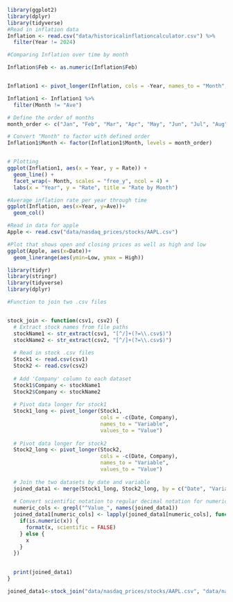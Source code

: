 ```r
library(ggplot2)
library(dplyr)
library(tidyverse)
#Read in inflation data 
Inflation <- read.csv("data/historicalinflationcalculator.csv") %>% 
  filter(Year != 2024)
```


```r
#Comparing Inflation over time by month

Inflation$Feb <- as.numeric(Inflation$Feb)


Inflation1 <- pivot_longer(Inflation, cols = -Year, names_to = "Month", values_to = "Rate")

Inflation1 <- Inflation1 %>% 
  filter(Month != "Ave")

# Define the order of months
month_order <- c("Jan", "Feb", "Mar", "Apr", "May", "Jun", "Jul", "Aug", "Sep", "Oct", "Nov", "Dec")

# Convert "Month" to factor with defined order
Inflation1$Month <- factor(Inflation1$Month, levels = month_order)


# Plotting
ggplot(Inflation1, aes(x = Year, y = Rate)) +
  geom_line() +
  facet_wrap(~ Month, scales = "free_y", ncol = 4) +
  labs(x = "Year", y = "Rate", title = "Rate by Month")
```

```r
#Average inflation rate per year through time 
ggplot(Inflation, aes(x=Year, y=Ave))+
  geom_col()
```

```r
#Read in data for apple
Apple <- read.csv("data/nasdaq_prices/stocks/AAPL.csv")

#Plot that shows open and closing prices as well as high and low
ggplot(Apple, aes(x=Date))+
  geom_linerange(aes(ymin=Low, ymax = High))
```



```r
library(tidyr)
library(stringr)
library(tidyverse)
library(dplyr)
```


```r
#Function to join two .csv files


stock_join <- function(csv1, csv2) {
  # Extract stock names from file paths
  stockName1 <- str_extract(csv1, "[^/]+(?=\\.csv$)")
  stockName2 <- str_extract(csv2, "[^/]+(?=\\.csv$)")
  
  # Read in stock .csv files
  Stock1 <- read.csv(csv1)
  Stock2 <- read.csv(csv2)
  
  # Add 'Company' column to each dataset
  Stock1$Company <- stockName1
  Stock2$Company <- stockName2
  
  # Pivot data longer for stock1
  Stock1_long <- pivot_longer(Stock1, 
                              cols = -c(Date, Company),  
                              names_to = "Variable", 
                              values_to = "Value")
  
  # Pivot data longer for stock2
  Stock2_long <- pivot_longer(Stock2, 
                              cols = -c(Date, Company),  
                              names_to = "Variable", 
                              values_to = "Value")
  
  # Join the two datasets by date and variable
  joined_data1 <- merge(Stock1_long, Stock2_long, by = c("Date", "Variable"), suffixes = c(paste0("_", stockName1), paste0("_", stockName2)))
  
  # Convert scientific notation to regular decimal notation for numeric columns
  numeric_cols <- grepl("^Value_", names(joined_data1))
  joined_data1[numeric_cols] <- lapply(joined_data1[numeric_cols], function(x) {
    if(is.numeric(x)) {
      format(x, scientific = FALSE)
    } else {
      x
    }
  })

  
  print(joined_data1)
}

```

```r
joined_data1<-stock_join("data/nasdaq_prices/stocks/AAPL.csv", "data/nasdaq_prices/stocks/MSFT.csv")
```


